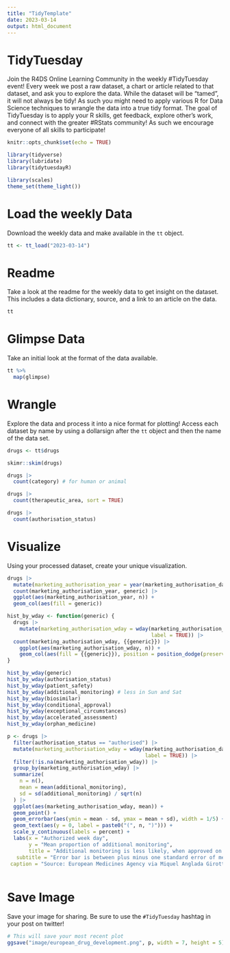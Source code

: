 ```yaml
---
title: "TidyTemplate"
date: 2023-03-14
output: html_document
---
```


# TidyTuesday

Join the R4DS Online Learning Community in the weekly #TidyTuesday event!
Every week we post a raw dataset, a chart or article related to that dataset, and ask you to explore the data.
While the dataset will be “tamed”, it will not always be tidy! As such you might need to apply various R for Data Science techniques to wrangle the data into a true tidy format.
The goal of TidyTuesday is to apply your R skills, get feedback, explore other’s work, and connect with the greater #RStats community!
As such we encourage everyone of all skills to participate!

```r

knitr::opts_chunk$set(echo = TRUE)

library(tidyverse)
library(lubridate)
library(tidytuesdayR)

library(scales)
theme_set(theme_light())
```

# Load the weekly Data

Download the weekly data and make available in the `tt` object.

```r

tt <- tt_load("2023-03-14")

```


# Readme

Take a look at the readme for the weekly data to get insight on the dataset.
This includes a data dictionary, source, and a link to an article on the data.

```r

tt

```


# Glimpse Data

Take an initial look at the format of the data available.

```r

tt %>% 
  map(glimpse)

```

# Wrangle

Explore the data and process it into a nice format for plotting! Access each dataset by name by using a dollarsign after the `tt` object and then the name of the data set.

```r

drugs <- tt$drugs

skimr::skim(drugs)
```

```r
drugs |> 
  count(category) # for human or animal

drugs |> 
  count(therapeutic_area, sort = TRUE)

drugs |> 
  count(authorisation_status)
```


# Visualize

Using your processed dataset, create your unique visualization.

```r
drugs |> 
  mutate(marketing_authorisation_year = year(marketing_authorisation_date)) |> 
  count(marketing_authorisation_year, generic) |> 
  ggplot(aes(marketing_authorisation_year, n)) +
  geom_col(aes(fill = generic))
```

```r
hist_by_wday <- function(generic) {
  drugs |> 
    mutate(marketing_authorisation_wday = wday(marketing_authorisation_date,
                                               label = TRUE)) |> 
  count(marketing_authorisation_wday, {{generic}}) |> 
    ggplot(aes(marketing_authorisation_wday, n)) +
    geom_col(aes(fill = {{generic}}), position = position_dodge(preserve = "single"))
}

hist_by_wday(generic)
hist_by_wday(authorisation_status)
hist_by_wday(patient_safety)
hist_by_wday(additional_monitoring) # less in Sun and Sat
hist_by_wday(biosimilar)
hist_by_wday(conditional_approval)
hist_by_wday(exceptional_circumstances)
hist_by_wday(accelerated_assessment)
hist_by_wday(orphan_medicine)
```

```r
p <- drugs |> 
  filter(authorisation_status == "authorised") |> 
  mutate(marketing_authorisation_wday = wday(marketing_authorisation_date,
                                             label = TRUE)) |> 
  filter(!is.na(marketing_authorisation_wday)) |> 
  group_by(marketing_authorisation_wday) |> 
  summarize(
    n = n(),
    mean = mean(additional_monitoring),
    sd = sd(additional_monitoring) / sqrt(n)
  ) |> 
  ggplot(aes(marketing_authorisation_wday, mean)) +
  geom_point() +
  geom_errorbar(aes(ymin = mean - sd, ymax = mean + sd), width = 1/5) +
  geom_text(aes(y = 0, label = paste0("(", n, ")"))) +
  scale_y_continuous(labels = percent) +
  labs(x = "Authorized week day",
       y = "Mean proportion of additional monitoring",
       title = "Additional monitoring is less likely, when approved on Sun and Tue",
   subtitle = "Error bar is between plus minus one standard error of mean\n# in parenthesis denotes # of authorized drugs",
 caption = "Source: European Medicines Agency via Miquel Anglada Girotto")
  
```


# Save Image

Save your image for sharing. Be sure to use the `#TidyTuesday` hashtag in your post on twitter! 

```r

# This will save your most recent plot
ggsave("image/european_drug_development.png", p, width = 7, height = 5)

```
